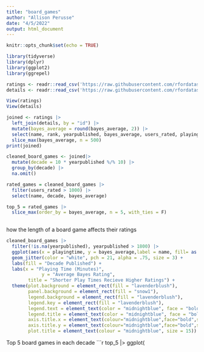 ```yaml
---
title: "board_games"
author: "Allison Perusse"
date: "4/5/2022"
output: html_document
---
```


```r
knitr::opts_chunk$set(echo = TRUE)
```
```r
library(tidyverse)
library(dplyr)
library(ggplot2)
library(ggrepel)
```

```r
ratings <- readr::read_csv('https://raw.githubusercontent.com/rfordatascience/tidytuesday/master/data/2022/2022-01-25/ratings.csv')
details <- readr::read_csv('https://raw.githubusercontent.com/rfordatascience/tidytuesday/master/data/2022/2022-01-25/details.csv')

View(ratings)
View(details)
```

```r
joined <- ratings |>
  left_join(details, by = "id") |>
  mutate(bayes_average = round(bayes_average, 2)) |>
  select(name, rank, yearpublished, bayes_average, users_rated, playingtime, minplayers, maxplayers) |>
  slice_max(bayes_average, n = 500)
print(joined)
```

```r
cleaned_board_games <- joined|>
  mutate(decade = 10 * yearpublished %/% 10) |>
  group_by(decade) |>
  na.omit()

rated_games = cleaned_board_games |> 
  filter(users_rated > 1000) |>
  select(name, decade, bayes_average)

top_5 = rated_games |> 
  slice_max(order_by = bayes_average, n = 5, with_ties = F)
  
```
how the length of a board game affects their ratings
```r
cleaned_board_games |>
  filter(!is.na(yearpublished), yearpublished > 1800) |>
  ggplot(aes(x = playingtime, y = bayes_average,label = name, fill= as.factor(decade))) +
  geom_jitter(color = "white", pch = 21, alpha = .75, size = 3) +
  labs(fill = "Decade Published") + 
  labs(x = "Playing Time (Minutes)",
             y = "Average Bayes Rating",
        title = "Shorter Play Times Recieve Higher Ratings") +
  theme(plot.background = element_rect(fill = "lavenderblush"),
        panel.background = element_rect(fill = "snow1"),
        legend.background = element_rect(fill = "lavenderblush"),
        legend.key = element_rect(fill = "lavenderblush"), 
        legend.text = element_text(color = "midnightblue", face = "bold"),
        legend.title = element_text(color = "midnightblue", face = "bold" ),
        axis.title.x = element_text(colour="midnightblue",face="bold",size=12, margin=margin(t=25)),
        axis.title.y = element_text(colour="midnightblue",face="bold",size=12, margin=margin(r=25)),
        plot.title = element_text(colour = "midnightblue", size = 15))
```
Top 5 board games in each decade
```r
top_5 |>
  ggplot(
